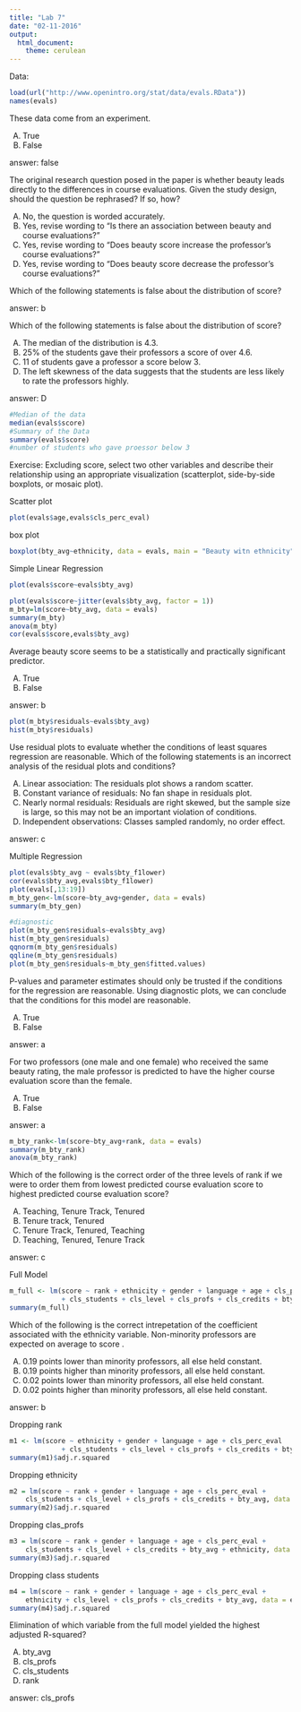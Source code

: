 ```yaml
---
title: "Lab 7"
date: "02-11-2016"
output:
  html_document:
    theme: cerulean
---
```

Data:
```r
load(url("http://www.openintro.org/stat/data/evals.RData"))
names(evals)
```

These data come from an experiment. 

A) True 
B) False



answer: false

The original research question posed in the paper is whether beauty leads directly to the differences in course evaluations. Given the study design, should the question be rephrased? If so, how? 

A) No, the question is worded accurately. 
B) Yes, revise wording to "Is there an association between beauty and course evaluations?" 
C) Yes, revise wording to "Does beauty score increase the professor's course evaluations?" 
D) Yes, revise wording to "Does beauty score decrease the professor's course evaluations?"

Which of the following statements is false about the distribution of score? 

answer: b

Which of the following statements is false about the distribution of score? 

A) The median of the distribution is 4.3. 
B) 25% of the students gave their professors a score of over 4.6. 
C) 11 of students gave a professor a score below 3. 
C) The left skewness of the data suggests that the students are less likely to rate the professors highly.

answer: D
```r
#Median of the data
median(evals$score)
#Summary of the Data
summary(evals$score)
#number of students who gave proessor below 3

```

Exercise: Excluding score, select two other variables and describe their relationship using an appropriate visualization (scatterplot, side-by-side boxplots, or mosaic plot).

Scatter plot 
```r
plot(evals$age,evals$cls_perc_eval)
```
box plot 
```r
boxplot(bty_avg~ethnicity, data = evals, main = "Beauty witn ethnicity")
```

Simple Linear Regression

```r
plot(evals$score~evals$bty_avg)
```


```r
plot(evals$score~jitter(evals$bty_avg, factor = 1))
m_bty=lm(score~bty_avg, data = evals)
summary(m_bty)
anova(m_bty)
cor(evals$score,evals$bty_avg)
```

Average beauty score seems to be a statistically and practically significant predictor. 

A) True 
B) False

answer: b

```r
plot(m_bty$residuals~evals$bty_avg)
hist(m_bty$residuals)
```


Use residual plots to evaluate whether the conditions of least squares regression are reasonable. Which of the following statements is an incorrect analysis of the residual plots and conditions? 

A) Linear association: The residuals plot shows a random scatter. 
B) Constant variance of residuals: No fan shape in residuals plot. 
C) Nearly normal residuals: Residuals are right skewed, but the sample size is large, so this may not be an important violation of conditions. 
D) Independent observations: Classes sampled randomly, no order effect.

answer: c


Multiple Regression

```r
plot(evals$bty_avg ~ evals$bty_f1lower)
cor(evals$bty_avg,evals$bty_f1lower)
plot(evals[,13:19])
m_bty_gen<-lm(score~bty_avg+gender, data = evals)
summary(m_bty_gen)

#diagnostic
plot(m_bty_gen$residuals~evals$bty_avg)
hist(m_bty_gen$residuals)
qqnorm(m_bty_gen$residuals)
qqline(m_bty_gen$residuals)
plot(m_bty_gen$residuals~m_bty_gen$fitted.values)
```

P-values and parameter estimates should only be trusted if the conditions for the regression are reasonable. Using diagnostic plots, we can conclude that the conditions for this model are reasonable. 

A) True 
B) False

answer: a

For two professors (one male and one female) who received the same beauty rating, the male professor is predicted to have the higher course evaluation score than the female. 

A) True 
B) False

answer: a

```r
m_bty_rank<-lm(score~bty_avg+rank, data = evals)
summary(m_bty_rank)
anova(m_bty_rank)
```

Which of the following is the correct order of the three levels of rank if we were to order them from lowest predicted course evaluation score to highest predicted course evaluation score? 

A) Teaching, Tenure Track, Tenured 
B) Tenure track, Tenured 
C) Tenure Track, Tenured, Teaching 
D) Teaching, Tenured, Tenure Track

answer: c

Full Model

```r
m_full <- lm(score ~ rank + ethnicity + gender + language + age + cls_perc_eval 
             + cls_students + cls_level + cls_profs + cls_credits + bty_avg, data = evals)
summary(m_full)
```

Which of the following is the correct intrepetation of the coefficient associated with the ethnicity variable. 
Non-minority professors are expected on average to score . 

A) 0.19 points lower than minority professors, all else held constant. 
B) 0.19 points higher than minority professors, all else held constant. 
C) 0.02 points lower than minority professors, all else held constant. 
D) 0.02 points higher than minority professors, all else held constant.

answer: b

Dropping rank

```r
m1 <- lm(score ~ ethnicity + gender + language + age + cls_perc_eval 
             + cls_students + cls_level + cls_profs + cls_credits + bty_avg, data = evals)
summary(m1)$adj.r.squared
```

Dropping ethnicity

```r
m2 = lm(score ~ rank + gender + language + age + cls_perc_eval + 
    cls_students + cls_level + cls_profs + cls_credits + bty_avg, data = evals)
summary(m2)$adj.r.squared
```

Dropping clas_profs
```r
m3 = lm(score ~ rank + gender + language + age + cls_perc_eval + 
    cls_students + cls_level + cls_credits + bty_avg + ethnicity, data = evals)
summary(m3)$adj.r.squared
```

Dropping class students
```r
m4 = lm(score ~ rank + gender + language + age + cls_perc_eval + 
    ethnicity + cls_level + cls_profs + cls_credits + bty_avg, data = evals)
summary(m4)$adj.r.squared
```

Elimination of which variable from the full model yielded the highest adjusted R-squared? 

A) bty_avg 
B) cls_profs 
C) cls_students 
D) rank

answer: cls_profs